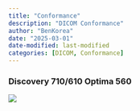 ```yaml
---
title: "Conformance"
description: "DICOM Conformance"
author: "BenKorea"
date: "2025-03-01"
date-modified: last-modified
categories: [DICOM, Conformance]
---
```


### Discovery 710/610 Optima 560

![](images/clipboard-2397552121.png)
